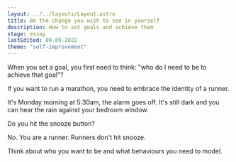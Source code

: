 ```yaml
---
layout: ../../layouts/Layout.astro
title: Be the change you wish to see in yourself
description: How to set goals and achieve them
stage: essay
lastEdited: 09.09.2022
theme: "self-improvement"
---
```



When you set a goal, you first need to think: "who do I need to be to achieve that goal"?

If you want to run a marathon, you need to embrace the identity of a runner.

It's Monday morning at 5:30am, the alarm goes off. It's still dark and you can hear the rain against your bedroom window.

Do you hit the snooze button?

No. You are a runner. Runners don't hit snooze.

Think about who you want to be and what behaviours you need to model.

<ReadMore theme={frontmatter.theme} title={frontmatter.title} />
